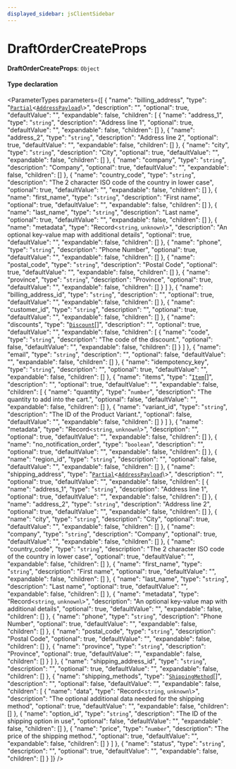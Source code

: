 ```yaml
---
displayed_sidebar: jsClientSidebar
---
```



# DraftOrderCreateProps

 **DraftOrderCreateProps**: `Object`

#### Type declaration

<ParameterTypes parameters={[
  {
    "name": "billing_address",
    "type": "[`Partial`](internal.Partial.mdx)<[`AddressPayload`](../classes/internal.AddressPayload.mdx)\\>",
    "description": "",
    "optional": true,
    "defaultValue": "",
    "expandable": false,
    "children": [
      {
        "name": "address_1",
        "type": "`string`",
        "description": "Address line 1",
        "optional": true,
        "defaultValue": "",
        "expandable": false,
        "children": []
      },
      {
        "name": "address_2",
        "type": "`string`",
        "description": "Address line 2",
        "optional": true,
        "defaultValue": "",
        "expandable": false,
        "children": []
      },
      {
        "name": "city",
        "type": "`string`",
        "description": "City",
        "optional": true,
        "defaultValue": "",
        "expandable": false,
        "children": []
      },
      {
        "name": "company",
        "type": "`string`",
        "description": "Company",
        "optional": true,
        "defaultValue": "",
        "expandable": false,
        "children": []
      },
      {
        "name": "country_code",
        "type": "`string`",
        "description": "The 2 character ISO code of the country in lower case",
        "optional": true,
        "defaultValue": "",
        "expandable": false,
        "children": []
      },
      {
        "name": "first_name",
        "type": "`string`",
        "description": "First name",
        "optional": true,
        "defaultValue": "",
        "expandable": false,
        "children": []
      },
      {
        "name": "last_name",
        "type": "`string`",
        "description": "Last name",
        "optional": true,
        "defaultValue": "",
        "expandable": false,
        "children": []
      },
      {
        "name": "metadata",
        "type": "Record<`string`, `unknown`\\>",
        "description": "An optional key-value map with additional details",
        "optional": true,
        "defaultValue": "",
        "expandable": false,
        "children": []
      },
      {
        "name": "phone",
        "type": "`string`",
        "description": "Phone Number",
        "optional": true,
        "defaultValue": "",
        "expandable": false,
        "children": []
      },
      {
        "name": "postal_code",
        "type": "`string`",
        "description": "Postal Code",
        "optional": true,
        "defaultValue": "",
        "expandable": false,
        "children": []
      },
      {
        "name": "province",
        "type": "`string`",
        "description": "Province",
        "optional": true,
        "defaultValue": "",
        "expandable": false,
        "children": []
      }
    ]
  },
  {
    "name": "billing_address_id",
    "type": "`string`",
    "description": "",
    "optional": true,
    "defaultValue": "",
    "expandable": false,
    "children": []
  },
  {
    "name": "customer_id",
    "type": "`string`",
    "description": "",
    "optional": true,
    "defaultValue": "",
    "expandable": false,
    "children": []
  },
  {
    "name": "discounts",
    "type": "[`Discount`](internal.Discount-5.mdx)[]",
    "description": "",
    "optional": true,
    "defaultValue": "",
    "expandable": false,
    "children": [
      {
        "name": "code",
        "type": "`string`",
        "description": "The code of the discount.",
        "optional": false,
        "defaultValue": "",
        "expandable": false,
        "children": []
      }
    ]
  },
  {
    "name": "email",
    "type": "`string`",
    "description": "",
    "optional": false,
    "defaultValue": "",
    "expandable": false,
    "children": []
  },
  {
    "name": "idempotency_key",
    "type": "`string`",
    "description": "",
    "optional": true,
    "defaultValue": "",
    "expandable": false,
    "children": []
  },
  {
    "name": "items",
    "type": "[`Item`](internal.Item-8.mdx)[]",
    "description": "",
    "optional": true,
    "defaultValue": "",
    "expandable": false,
    "children": [
      {
        "name": "quantity",
        "type": "`number`",
        "description": "The quantity to add into the cart.",
        "optional": false,
        "defaultValue": "",
        "expandable": false,
        "children": []
      },
      {
        "name": "variant_id",
        "type": "`string`",
        "description": "The ID of the Product Variant.",
        "optional": false,
        "defaultValue": "",
        "expandable": false,
        "children": []
      }
    ]
  },
  {
    "name": "metadata",
    "type": "Record<`string`, `unknown`\\>",
    "description": "",
    "optional": true,
    "defaultValue": "",
    "expandable": false,
    "children": []
  },
  {
    "name": "no_notification_order",
    "type": "`boolean`",
    "description": "",
    "optional": true,
    "defaultValue": "",
    "expandable": false,
    "children": []
  },
  {
    "name": "region_id",
    "type": "`string`",
    "description": "",
    "optional": false,
    "defaultValue": "",
    "expandable": false,
    "children": []
  },
  {
    "name": "shipping_address",
    "type": "[`Partial`](internal.Partial.mdx)<[`AddressPayload`](../classes/internal.AddressPayload.mdx)\\>",
    "description": "",
    "optional": true,
    "defaultValue": "",
    "expandable": false,
    "children": [
      {
        "name": "address_1",
        "type": "`string`",
        "description": "Address line 1",
        "optional": true,
        "defaultValue": "",
        "expandable": false,
        "children": []
      },
      {
        "name": "address_2",
        "type": "`string`",
        "description": "Address line 2",
        "optional": true,
        "defaultValue": "",
        "expandable": false,
        "children": []
      },
      {
        "name": "city",
        "type": "`string`",
        "description": "City",
        "optional": true,
        "defaultValue": "",
        "expandable": false,
        "children": []
      },
      {
        "name": "company",
        "type": "`string`",
        "description": "Company",
        "optional": true,
        "defaultValue": "",
        "expandable": false,
        "children": []
      },
      {
        "name": "country_code",
        "type": "`string`",
        "description": "The 2 character ISO code of the country in lower case",
        "optional": true,
        "defaultValue": "",
        "expandable": false,
        "children": []
      },
      {
        "name": "first_name",
        "type": "`string`",
        "description": "First name",
        "optional": true,
        "defaultValue": "",
        "expandable": false,
        "children": []
      },
      {
        "name": "last_name",
        "type": "`string`",
        "description": "Last name",
        "optional": true,
        "defaultValue": "",
        "expandable": false,
        "children": []
      },
      {
        "name": "metadata",
        "type": "Record<`string`, `unknown`\\>",
        "description": "An optional key-value map with additional details",
        "optional": true,
        "defaultValue": "",
        "expandable": false,
        "children": []
      },
      {
        "name": "phone",
        "type": "`string`",
        "description": "Phone Number",
        "optional": true,
        "defaultValue": "",
        "expandable": false,
        "children": []
      },
      {
        "name": "postal_code",
        "type": "`string`",
        "description": "Postal Code",
        "optional": true,
        "defaultValue": "",
        "expandable": false,
        "children": []
      },
      {
        "name": "province",
        "type": "`string`",
        "description": "Province",
        "optional": true,
        "defaultValue": "",
        "expandable": false,
        "children": []
      }
    ]
  },
  {
    "name": "shipping_address_id",
    "type": "`string`",
    "description": "",
    "optional": true,
    "defaultValue": "",
    "expandable": false,
    "children": []
  },
  {
    "name": "shipping_methods",
    "type": "[`ShippingMethod`](internal.ShippingMethod-5.mdx)[]",
    "description": "",
    "optional": false,
    "defaultValue": "",
    "expandable": false,
    "children": [
      {
        "name": "data",
        "type": "Record<`string`, `unknown`\\>",
        "description": "The optional additional data needed for the shipping method",
        "optional": true,
        "defaultValue": "",
        "expandable": false,
        "children": []
      },
      {
        "name": "option_id",
        "type": "`string`",
        "description": "The ID of the shipping option in use",
        "optional": false,
        "defaultValue": "",
        "expandable": false,
        "children": []
      },
      {
        "name": "price",
        "type": "`number`",
        "description": "The price of the shipping method.",
        "optional": true,
        "defaultValue": "",
        "expandable": false,
        "children": []
      }
    ]
  },
  {
    "name": "status",
    "type": "`string`",
    "description": "",
    "optional": true,
    "defaultValue": "",
    "expandable": false,
    "children": []
  }
]} />
